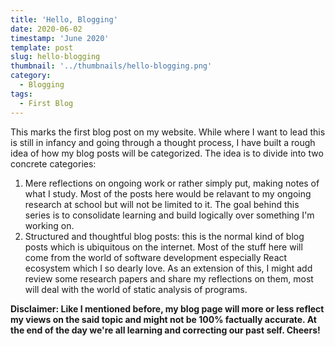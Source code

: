 ```yaml
---
title: 'Hello, Blogging'
date: 2020-06-02
timestamp: 'June 2020'
template: post
slug: hello-blogging
thumbnail: '../thumbnails/hello-blogging.png'
category:
  - Blogging
tags:
  - First Blog
---
```


This marks the first blog post on my website. While where I want to lead this is still in infancy and going through a thought process, I have built a rough idea of how my blog posts will be categorized. The idea is to divide into two concrete categories:

1.  Mere reflections on ongoing work or rather simply put, making notes of what I study. Most of the posts here would be relavant to my ongoing research at school but will not be limited to it. The goal behind this series is to consolidate learning and build logically over something I'm working on.
2.  Structured and thoughtful blog posts: this is the normal kind of blog posts which is ubiquitous on the internet. Most of the stuff here will come from the world of software development especially React ecosystem which I so dearly love. As an extension of this, I might add review some research papers and share my reflections on them, most will deal with the world of static analysis of programs.

**Disclaimer: Like I mentioned before, my blog page will more or less reflect my views on the said topic and might not be 100% factually accurate. At the end of the day we're all learning and correcting our past self. Cheers!**
